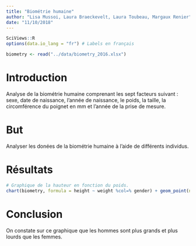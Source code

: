 ```yaml
---
title: "Biométrie humaine"
author: "Lisa Mussoi, Laura Braeckevelt, Laura Toubeau, Margaux Renier"
date: "11/10/2018"
---
```


```r
SciViews::R
options(data.io_lang = "fr") # Labels en français
```


```r
biometry <- read("../data/biometry_2016.xlsx")

```



# Introduction

Analyse de la biométrie humaine comprenant les sept facteurs suivant : sexe, date de naissance, l'année de naissance, le poids, la taille, la circomférence du poignet en mm et l'année de la prise de mesure.

# But

Analyser les donées de la biométrie humaine à l'aide de différents individus.

# Résultats
```r
# Graphique de la hauteur en fonction du poids.
chart(biometry, formula = height ~ weight %col=% gender) + geom_point(na.rm = TRUE)
```


# Conclusion

On constate sur ce graphique que les hommes sont plus grands et plus lourds que les femmes.  
